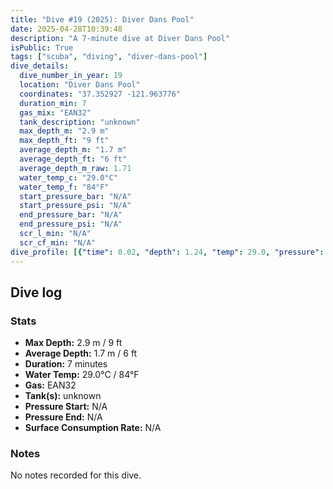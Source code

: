 ```yaml
---
title: "Dive #19 (2025): Diver Dans Pool"
date: 2025-04-28T10:39:48
description: "A 7-minute dive at Diver Dans Pool"
isPublic: True
tags: ["scuba", "diving", "diver-dans-pool"]
dive_details:
  dive_number_in_year: 19
  location: "Diver Dans Pool"
  coordinates: "37.352927 -121.963776"
  duration_min: 7
  gas_mix: "EAN32"
  tank_description: "unknown"
  max_depth_m: "2.9 m"
  max_depth_ft: "9 ft"
  average_depth_m: "1.7 m"
  average_depth_ft: "6 ft"
  average_depth_m_raw: 1.71
  water_temp_c: "29.0°C"
  water_temp_f: "84°F"
  start_pressure_bar: "N/A"
  start_pressure_psi: "N/A"
  end_pressure_bar: "N/A"
  end_pressure_psi: "N/A"
  scr_l_min: "N/A"
  scr_cf_min: "N/A"
dive_profile: [{"time": 0.02, "depth": 1.24, "temp": 29.0, "pressure": null}, {"time": 0.02, "depth": 0.0, "temp": 29.0, "pressure": null}, {"time": 0.05, "depth": 1.45, "temp": 29.0, "pressure": null}, {"time": 0.08, "depth": 1.6, "temp": 29.0, "pressure": null}, {"time": 0.12, "depth": 1.77, "temp": 29.0, "pressure": null}, {"time": 0.18, "depth": 1.95, "temp": 29.0, "pressure": null}, {"time": 0.25, "depth": 1.79, "temp": 29.0, "pressure": null}, {"time": 0.28, "depth": 1.67, "temp": 29.0, "pressure": null}, {"time": 0.38, "depth": 1.55, "temp": 29.0, "pressure": null}, {"time": 0.45, "depth": 1.69, "temp": 29.0, "pressure": null}, {"time": 0.62, "depth": 1.82, "temp": 29.0, "pressure": null}, {"time": 0.7, "depth": 1.7, "temp": 29.0, "pressure": null}, {"time": 0.78, "depth": 1.84, "temp": 29.0, "pressure": null}, {"time": 0.9, "depth": 1.97, "temp": 29.0, "pressure": null}, {"time": 1.02, "depth": 2.22, "temp": 29.0, "pressure": null}, {"time": 1.05, "depth": 2.39, "temp": 29.0, "pressure": null}, {"time": 1.08, "depth": 2.49, "temp": 29.0, "pressure": null}, {"time": 1.12, "depth": 2.64, "temp": 29.0, "pressure": null}, {"time": 1.17, "depth": 2.53, "temp": 29.0, "pressure": null}, {"time": 1.25, "depth": 2.65, "temp": 29.0, "pressure": null}, {"time": 1.5, "depth": 2.77, "temp": 29.0, "pressure": null}, {"time": 1.63, "depth": 2.61, "temp": 29.0, "pressure": null}, {"time": 1.65, "depth": 2.5, "temp": 29.0, "pressure": null}, {"time": 1.72, "depth": 2.77, "temp": 29.0, "pressure": null}, {"time": 1.88, "depth": 2.65, "temp": 29.0, "pressure": null}, {"time": 1.92, "depth": 2.76, "temp": 29.0, "pressure": null}, {"time": 1.98, "depth": 2.65, "temp": 29.0, "pressure": null}, {"time": 2.03, "depth": 2.76, "temp": 29.0, "pressure": null}, {"time": 2.12, "depth": 2.58, "temp": 29.0, "pressure": null}, {"time": 2.13, "depth": 2.42, "temp": 29.0, "pressure": null}, {"time": 2.28, "depth": 2.53, "temp": 29.0, "pressure": null}, {"time": 2.47, "depth": 2.3, "temp": 29.0, "pressure": null}, {"time": 2.48, "depth": 2.49, "temp": 29.0, "pressure": null}, {"time": 2.52, "depth": 2.63, "temp": 29.0, "pressure": null}, {"time": 2.55, "depth": 2.74, "temp": 29.0, "pressure": null}, {"time": 2.7, "depth": 2.6, "temp": 29.0, "pressure": null}, {"time": 2.78, "depth": 2.44, "temp": 29.0, "pressure": null}, {"time": 2.83, "depth": 2.33, "temp": 29.0, "pressure": null}, {"time": 2.88, "depth": 2.22, "temp": 29.0, "pressure": null}, {"time": 2.92, "depth": 2.04, "temp": 29.0, "pressure": null}, {"time": 2.95, "depth": 1.91, "temp": 29.0, "pressure": null}, {"time": 3.0, "depth": 1.8, "temp": 29.0, "pressure": null}, {"time": 3.03, "depth": 1.62, "temp": 29.0, "pressure": null}, {"time": 3.08, "depth": 1.51, "temp": 29.0, "pressure": null}, {"time": 3.15, "depth": 1.38, "temp": 29.0, "pressure": null}, {"time": 3.27, "depth": 1.27, "temp": 29.0, "pressure": null}, {"time": 3.38, "depth": 1.15, "temp": 29.0, "pressure": null}, {"time": 3.5, "depth": 1.04, "temp": 29.0, "pressure": null}, {"time": 3.77, "depth": 0.93, "temp": 29.0, "pressure": null}, {"time": 3.88, "depth": 1.05, "temp": 29.0, "pressure": null}, {"time": 4.33, "depth": 1.17, "temp": 29.0, "pressure": null}, {"time": 4.42, "depth": 1.32, "temp": 29.0, "pressure": null}, {"time": 4.43, "depth": 1.45, "temp": 29.0, "pressure": null}, {"time": 4.48, "depth": 1.58, "temp": 29.0, "pressure": null}, {"time": 4.52, "depth": 1.74, "temp": 29.0, "pressure": null}, {"time": 4.55, "depth": 1.87, "temp": 29.0, "pressure": null}, {"time": 4.62, "depth": 2.03, "temp": 29.0, "pressure": null}, {"time": 4.63, "depth": 2.17, "temp": 29.0, "pressure": null}, {"time": 4.65, "depth": 2.27, "temp": 29.0, "pressure": null}, {"time": 4.73, "depth": 2.43, "temp": 29.0, "pressure": null}, {"time": 4.77, "depth": 2.56, "temp": 29.0, "pressure": null}, {"time": 4.92, "depth": 2.7, "temp": 29.0, "pressure": null}, {"time": 4.97, "depth": 2.81, "temp": 29.0, "pressure": null}, {"time": 5.25, "depth": 2.69, "temp": 29.0, "pressure": null}, {"time": 5.52, "depth": 2.58, "temp": 29.0, "pressure": null}, {"time": 5.67, "depth": 2.7, "temp": 29.0, "pressure": null}, {"time": 5.7, "depth": 2.42, "temp": 29.0, "pressure": null}, {"time": 5.73, "depth": 2.54, "temp": 29.0, "pressure": null}, {"time": 5.8, "depth": 2.38, "temp": 29.0, "pressure": null}, {"time": 5.9, "depth": 2.19, "temp": 29.0, "pressure": null}, {"time": 5.92, "depth": 2.06, "temp": 29.0, "pressure": null}, {"time": 5.98, "depth": 1.94, "temp": 29.0, "pressure": null}, {"time": 6.0, "depth": 1.82, "temp": 29.0, "pressure": null}, {"time": 6.02, "depth": 1.69, "temp": 29.0, "pressure": null}, {"time": 6.03, "depth": 1.57, "temp": 29.0, "pressure": null}, {"time": 6.05, "depth": 1.45, "temp": 29.0, "pressure": null}, {"time": 6.15, "depth": 1.3, "temp": 29.0, "pressure": null}, {"time": 6.27, "depth": 1.43, "temp": 29.0, "pressure": null}, {"time": 6.33, "depth": 1.63, "temp": 29.0, "pressure": null}, {"time": 6.62, "depth": 1.74, "temp": 29.0, "pressure": null}, {"time": 6.67, "depth": 1.64, "temp": 29.0, "pressure": null}, {"time": 6.72, "depth": 1.77, "temp": 29.0, "pressure": null}, {"time": 6.77, "depth": 1.66, "temp": 29.0, "pressure": null}, {"time": 6.8, "depth": 1.31, "temp": 29.0, "pressure": null}, {"time": 6.83, "depth": 1.43, "temp": 29.0, "pressure": null}, {"time": 6.85, "depth": 1.54, "temp": 29.0, "pressure": null}, {"time": 6.9, "depth": 1.42, "temp": 29.0, "pressure": null}, {"time": 6.92, "depth": 1.29, "temp": 29.0, "pressure": null}, {"time": 6.93, "depth": 1.18, "temp": 29.0, "pressure": null}, {"time": 6.98, "depth": 1.04, "temp": 29.0, "pressure": null}, {"time": 7.0, "depth": 0.94, "temp": 29.0, "pressure": null}]
---
```



## Dive log

<DiveChart frontmatter={frontmatter} />

### Stats
- **Max Depth:** 2.9 m / 9 ft
- **Average Depth:** 1.7 m / 6 ft
- **Duration:** 7 minutes
- **Water Temp:** 29.0°C / 84°F
- **Gas:** EAN32
- **Tank(s):** unknown
- **Pressure Start:** N/A
- **Pressure End:** N/A
- **Surface Consumption Rate:** N/A

### Notes
No notes recorded for this dive.
